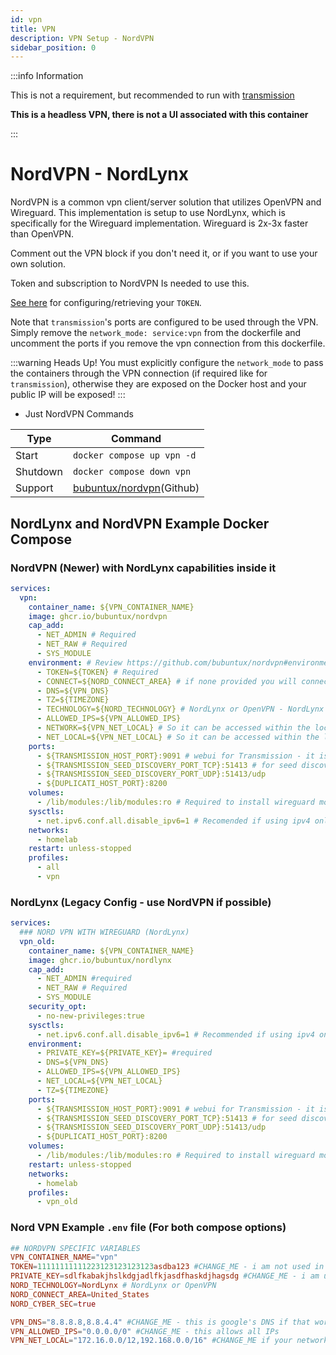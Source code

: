 ```yaml
---
id: vpn
title: VPN
description: VPN Setup - NordVPN
sidebar_position: 0
---
```


:::info Information

This is not a requirement, but recommended to run with [transmission](./download-client.mdx)

**This is a headless VPN, there is not a UI associated with this container**

:::

# NordVPN - NordLynx

NordVPN is a common vpn client/server solution that utilizes OpenVPN and Wireguard. This implementation is setup to use NordLynx, which is specifically for the Wireguard implementation. Wireguard is 2x-3x faster than OpenVPN.

Comment out the VPN block if you don't need it, or if you want to use your own solution.

Token and subscription to NordVPN Is needed to use this.

[See here](https://support.nordvpn.com/hc/en-us/articles/20286980309265-How-to-use-a-token-with-NordVPN-on-Linux) for configuring/retrieving your `TOKEN`.

Note that `transmission`'s ports are configured to be used through the VPN. Simply remove the `network_mode: service:vpn` from the dockerfile and uncomment the ports if you remove the vpn connection from this dockerfile.

:::warning Heads Up!
You must explicitly configure the `network_mode` to pass the containers through the VPN connection (if required like for `transmission`), otherwise they are exposed on the Docker host and your public IP will be exposed!
:::

- Just NordVPN Commands

| Type     | Command                                                         |
| -------- | --------------------------------------------------------------- |
| Start    | `docker compose up vpn -d`                                      |
| Shutdown | `docker compose down vpn`                                       |
| Support  | [bubuntux/nordvpn](https://github.com/bubuntux/nordvpn)(Github) |

## NordLynx and NordVPN Example Docker Compose

### NordVPN (Newer) with NordLynx capabilities inside it

```yaml
services:
  vpn:
    container_name: ${VPN_CONTAINER_NAME}
    image: ghcr.io/bubuntux/nordvpn
    cap_add:
      - NET_ADMIN # Required
      - NET_RAW # Required
      - SYS_MODULE
    environment: # Review https://github.com/bubuntux/nordvpn#environment-variables
      - TOKEN=${TOKEN} # Required
      - CONNECT=${NORD_CONNECT_AREA} # if none provided you will connect to the recommended server
      - DNS=${VPN_DNS}
      - TZ=${TIMEZONE}
      - TECHNOLOGY=${NORD_TECHNOLOGY} # NordLynx or OpenVPN - NordLynx is Wireguard and supposedly 3x-5x faster
      - ALLOWED_IPS=${VPN_ALLOWED_IPS}
      - NETWORK=${VPN_NET_LOCAL} # So it can be accessed within the local network
      - NET_LOCAL=${VPN_NET_LOCAL} # So it can be accessed within the local network
    ports:
      - ${TRANSMISSION_HOST_PORT}:9091 # webui for Transmission - it is exposed via the docker service network internally
      - ${TRANSMISSION_SEED_DISCOVERY_PORT_TCP}:51413 # for seed discovery - greatly improves performance even if not seeding
      - ${TRANSMISSION_SEED_DISCOVERY_PORT_UDP}:51413/udp
      - ${DUPLICATI_HOST_PORT}:8200
    volumes:
      - /lib/modules:/lib/modules:ro # Required to install wireguard module
    sysctls:
      - net.ipv6.conf.all.disable_ipv6=1 # Recomended if using ipv4 only
    networks:
      - homelab
    restart: unless-stopped
    profiles:
      - all
      - vpn
```

### NordLynx (Legacy Config - use NordVPN if possible)

```yaml
services:
  ### NORD VPN WITH WIREGUARD (NordLynx)
  vpn_old:
    container_name: ${VPN_CONTAINER_NAME}
    image: ghcr.io/bubuntux/nordlynx
    cap_add:
      - NET_ADMIN #required
      - NET_RAW # Required
      - SYS_MODULE
    security_opt:
      - no-new-privileges:true
    sysctls:
      - net.ipv6.conf.all.disable_ipv6=1 # Recommended if using ipv4 only
    environment:
      - PRIVATE_KEY=${PRIVATE_KEY}= #required
      - DNS=${VPN_DNS}
      - ALLOWED_IPS=${VPN_ALLOWED_IPS}
      - NET_LOCAL=${VPN_NET_LOCAL}
      - TZ=${TIMEZONE}
    ports:
      - ${TRANSMISSION_HOST_PORT}:9091 # webui for Transmission - it is exposed via the docker service network internally
      - ${TRANSMISSION_SEED_DISCOVERY_PORT_TCP}:51413 # for seed discovery - greatly improves performance even if not seeding
      - ${TRANSMISSION_SEED_DISCOVERY_PORT_UDP}:51413/udp
      - ${DUPLICATI_HOST_PORT}:8200
    volumes:
      - /lib/modules:/lib/modules:ro # Required to install wireguard module
    restart: unless-stopped
    networks:
      - homelab
    profiles:
      - vpn_old
```

### Nord VPN Example `.env` file (For both compose options)

```conf
## NORDVPN SPECIFIC VARIABLES
VPN_CONTAINER_NAME="vpn"
TOKEN=11111111111223123123123123asdba123 #CHANGE_ME - i am not used in this docker compose but if you need me i am here
PRIVATE_KEY=sdlfkabakjhslkdgjadlfkjasdfhaskdjhagsdg #CHANGE_ME - i am used
NORD_TECHNOLOGY=NordLynx # NordLynx or OpenVPN
NORD_CONNECT_AREA=United_States
NORD_CYBER_SEC=true

VPN_DNS="8.8.8.8,8.8.4.4" #CHANGE_ME - this is google's DNS if that works for you
VPN_ALLOWED_IPS="0.0.0.0/0" #CHANGE_ME - this allows all IPs
VPN_NET_LOCAL="172.16.0.0/12,192.168.0.0/16" #CHANGE_ME if your network doesn't fit this schema
```
